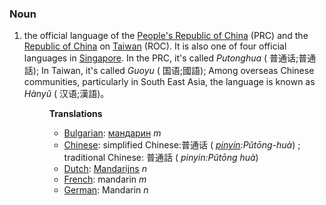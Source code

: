 ===Noun===

# the official language of the [[People's Republic of China]] (PRC) and the [[Republic of China]] on [[Taiwan]] (ROC). It is also one of four official languages in [[Singapore]]. In the PRC, it's called ''Putonghua'' ( 普通话;普通話); In Taiwan, it's called ''Guoyu'' ( 国语;國語); Among overseas Chinese communities, particularly in South East Asia, the language is known as ''Hànyǔ'' ( 汉语;漢語)。
#:
#:'''Translations'''
#:*[[Bulgarian]]: [[мандарин]] ''m''
#:*[[Chinese]]: simplified Chinese:普通话 ( ''[[pinyin]]:Pǔtōng-huà'') ; traditional Chinese: 普通話 ( ''pinyin:Pǔtōng huà'')
#:*[[Dutch]]: [[Mandarijns]] ''n''
#:*[[French]]: mandarin ''m''
#:*[[German]]: Mandarin ''n''